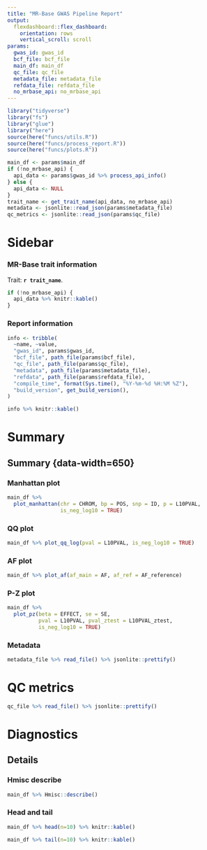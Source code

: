 ```yaml
---
title: "MR-Base GWAS Pipeline Report"
output:
  flexdashboard::flex_dashboard:
    orientation: rows
    vertical_scroll: scroll
params:
  gwas_id: gwas_id
  bcf_file: bcf_file
  main_df: main_df
  qc_file: qc_file
  metadata_file: metadata_file
  refdata_file: refdata_file
  no_mrbase_api: no_mrbase_api
---
```


```r
library("tidyverse")
library("fs")
library("glue")
library("here")
source(here("funcs/utils.R"))
source(here("funcs/process_report.R"))
source(here("funcs/plots.R"))
```

```r
main_df <- params$main_df
if (!no_mrbase_api) {
  api_data <- params$gwas_id %>% process_api_info()
} else {
  api_data <- NULL
}
trait_name <- get_trait_name(api_data, no_mrbase_api)
metadata <- jsonlite::read_json(params$metadata_file)
qc_metrics <- jsonlite::read_json(params$qc_file)
```

Sidebar {data-width=450 .sidebar}
=======================================================================

### MR-Base trait information

Trait: **`r trait_name`**.

```r
if (!no_mrbase_api) {
  api_data %>% knitr::kable()
}
```

### Report information

```r
info <- tribble(
  ~name, ~value,
  "gwas_id", params$gwas_id,
  "bcf_file", path_file(params$bcf_file),
  "qc_file", path_file(params$qc_file),
  "metadata", path_file(params$metadata_file),
  "refdata", path_file(params$refdata_file),
  "compile_time", format(Sys.time(), "%Y-%m-%d %H:%M %Z"),
  "build_version", get_build_version(),
)

info %>% knitr::kable()
```

Summary
=====

Summary {data-width=650} {.tabset .tabset-fade}
-----------------------------------------------------------------------

### Manhattan plot

```r
main_df %>%
  plot_manhattan(chr = CHROM, bp = POS, snp = ID, p = L10PVAL,
                 is_neg_log10 = TRUE)
```

### QQ plot

```r
main_df %>% plot_qq_log(pval = L10PVAL, is_neg_log10 = TRUE)
```

### AF plot

```r
main_df %>% plot_af(af_main = AF, af_ref = AF_reference)
```

### P-Z plot

```r
main_df %>%
  plot_pz(beta = EFFECT, se = SE,
          pval = L10PVAL, pval_ztest = L10PVAL_ztest,
          is_neg_log10 = TRUE)
```

### Metadata

<span class=".flowing-content-shim">
```r
metadata_file %>% read_file() %>% jsonlite::prettify()
```
</span>

QC metrics
====

<span class=".flowing-content-shim">
```r
qc_file %>% read_file() %>% jsonlite::prettify()
```
</span>

Diagnostics
=====

Details {.tabset .tabset-fade}
-------------------------------------------------

### Hmisc describe

<span class=".flowing-content-shim">
```r
main_df %>% Hmisc::describe()
```
</span>

### Head and tail

```r
main_df %>% head(n=10) %>% knitr::kable()
```

```r
main_df %>% tail(n=10) %>% knitr::kable()
```
